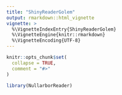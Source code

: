 ```yaml
---
title: "ShinyReaderGolem"
output: rmarkdown::html_vignette
vignette: >
  %\VignetteIndexEntry{ShinyReaderGolem}
  %\VignetteEngine{knitr::rmarkdown}
  %\VignetteEncoding{UTF-8}
---
```


```r
knitr::opts_chunk$set(
  collapse = TRUE,
  comment = "#>"
)
```

```r
library(NullarborReader)
```
